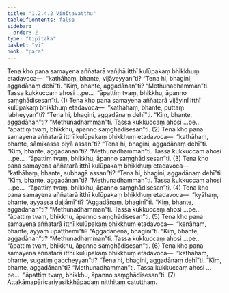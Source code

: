 ```yaml
---
title: "1.2.4.2 Vinītavatthu"
tableOfContents: false
sidebar:
  order: 2
type: "tipitaka"
basket: "vi"
book: "para"
---
```



<DynamicBreadcrumb />

<Division number="295" book="para" e="ch" v="1" p="196">

<Paragraph number="1212" book="para">
Tena kho pana samayena aññatarā vañjhā itthī kulūpakaṃ bhikkhuṃ etadavoca—  “kathāhaṃ, bhante, vijāyeyyan”ti? “Tena hi, bhagini, aggadānaṃ dehī”ti. “Kiṃ, bhante, aggadānan”ti? “Methunadhamman”ti. Tassa kukkuccaṃ ahosi …pe…  “āpattiṃ tvaṃ, bhikkhu, āpanno saṃghādisesan”ti. (1)
</Paragraph>

<Paragraph number="1213" book="para">
Tena kho pana samayena aññatarā vijāyinī itthī kulūpakaṃ bhikkhuṃ etadavoca—  “kathāhaṃ, bhante, puttaṃ labheyyan”ti? “Tena hi, bhagini, aggadānaṃ dehī”ti. “Kiṃ, bhante, aggadānan”ti? “Methunadhamman”ti. Tassa kukkuccaṃ ahosi …pe…  “āpattiṃ tvaṃ, bhikkhu, āpanno saṃghādisesan”ti. (2)
</Paragraph>

<Paragraph number="1214" book="para">
Tena kho pana samayena aññatarā itthī kulūpakaṃ bhikkhuṃ etadavoca—  “kathāhaṃ, bhante, sāmikassa piyā assan”ti? “Tena hi, bhagini, aggadānaṃ dehī”ti. “Kiṃ, bhante, aggadānan”ti? “Methunadhamman”ti. Tassa kukkuccaṃ ahosi …pe…  “āpattiṃ tvaṃ, bhikkhu, āpanno saṃghādisesan”ti. (3)
</Paragraph>

<Paragraph number="1215" book="para">
Tena kho pana samayena aññatarā itthī kulūpakaṃ bhikkhuṃ etadavoca—  “kathāhaṃ, bhante, subhagā assan”ti? “Tena hi, bhagini, aggadānaṃ dehī”ti. “Kiṃ, bhante, aggadānan”ti? “Methunadhamman”ti. Tassa kukkuccaṃ ahosi …pe…  “āpattiṃ tvaṃ, bhikkhu, āpanno saṃghādisesan”ti. (4)
</Paragraph>

<Paragraph number="1216" book="para">
Tena kho pana samayena aññatarā itthī kulūpakaṃ bhikkhuṃ etadavoca—  “kyāhaṃ, bhante, ayyassa dajjāmī”ti? “Aggadānaṃ, bhaginī”ti. “Kiṃ, bhante, aggadānan”ti? “Methunadhamman”ti. Tassa kukkuccaṃ ahosi …pe…  “āpattiṃ tvaṃ, bhikkhu, āpanno saṃghādisesan”ti. (5)
</Paragraph>

<Paragraph number="1217" book="para">
Tena kho pana samayena aññatarā itthī kulūpakaṃ bhikkhuṃ etadavoca—  “kenāhaṃ, bhante, ayyaṃ upaṭṭhemī”ti? “Aggadānena, bhaginī”ti. “Kiṃ, bhante, aggadānan”ti? “Methunadhamman”ti. Tassa kukkuccaṃ ahosi …pe…  “āpattiṃ tvaṃ, bhikkhu, āpanno saṃghādisesan”ti. (6)
</Paragraph>

<Paragraph number="1218" book="para">
Tena kho pana samayena aññatarā itthī kulūpakaṃ bhikkhuṃ etadavoca—  “kathāhaṃ, bhante, sugatiṃ gaccheyyan”ti? “Tena hi, bhagini, aggadānaṃ dehī”ti. “Kiṃ, bhante, aggadānan”ti? “Methunadhamman”ti. Tassa kukkuccaṃ ahosi …pe…  “āpattiṃ tvaṃ, bhikkhu, āpanno saṃghādisesan”ti. (7)

</Paragraph>
</Division>

<Paragraph number="1219" type="center" book="para">
Attakāmapāricariyasikkhāpadaṃ niṭṭhitaṃ catutthaṃ.
</Paragraph>